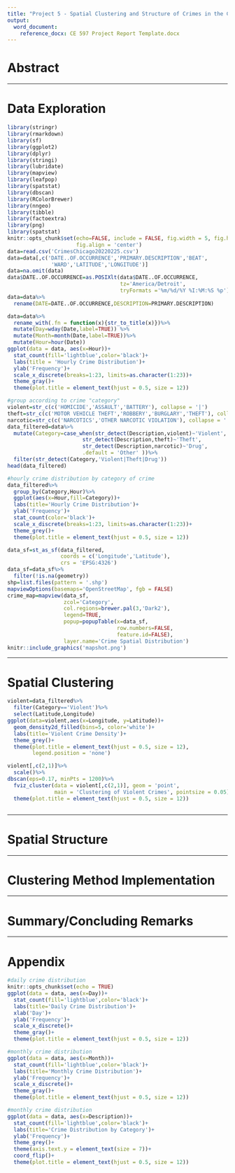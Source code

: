 ```yaml
---
title: "Project 5 - Spatial Clustering and Structure of Crimes in the City of Chicago"
output:
  word_document:
    reference_docx: CE 597 Project Report Template.docx
---
```


# Abstract

------------------------------------------------------------------------

# Data Exploration

```r
library(stringr)
library(rmarkdown)
library(sf)
library(ggplot2)
library(dplyr)
library(stringi)
library(lubridate)
library(mapview)
library(leafpop)
library(spatstat)
library(dbscan)
library(RColorBrewer)
library(nngeo)
library(tibble)
library(factoextra)
library(png)
library(spatstat)
knitr::opts_chunk$set(echo=FALSE, include = FALSE, fig.width = 5, fig.height = 3,
                      fig.align = 'center')
data=read.csv('CrimesChicago20220225.csv')
data=data[,c('DATE..OF.OCCURRENCE','PRIMARY.DESCRIPTION','BEAT',
              'WARD','LATITUDE','LONGITUDE')]
data=na.omit(data)
data$DATE..OF.OCCURRENCE=as.POSIXlt(data$DATE..OF.OCCURRENCE,
                                    tz='America/Detroit',
                                    tryFormats ='%m/%d/%Y %I:%M:%S %p')
data=data%>%
  rename(DATE=DATE..OF.OCCURRENCE,DESCRIPTION=PRIMARY.DESCRIPTION)
```

```r
data=data%>%
  rename_with(.fn = function(x){str_to_title(x)})%>%
  mutate(Day=wday(Date,label=TRUE)) %>%
  mutate(Month=month(Date,label=TRUE))%>%
  mutate(Hour=hour(Date))
ggplot(data = data, aes(x=Hour))+
  stat_count(fill='lightblue',color='black')+
  labs(title = 'Hourly Crime Distribution')+
  ylab('Frequency')+
  scale_x_discrete(breaks=1:23, limits=as.character(1:23))+
  theme_gray()+
  theme(plot.title = element_text(hjust = 0.5, size = 12))
```

```r
#group according to crime "category"
violent=str_c(c('HOMICIDE','ASSAULT','BATTERY'), collapse = '|')
theft=str_c(c('MOTOR VEHICLE THEFT','ROBBERY','BURGLARY','THEFT'), collapse = '|')
narcotic=str_c(c('NARCOTICS','OTHER NARCOTIC VIOLATION'), collapse = '|')
data_filtered=data%>%
  mutate(Category=case_when(str_detect(Description,violent)~'Violent',
                        str_detect(Description,theft)~'Theft',
                        str_detect(Description,narcotic)~'Drug',
                        .default = 'Other' ))%>%
  filter(str_detect(Category,'Violent|Theft|Drug'))
head(data_filtered)
```

```r
#hourly crime distribution by category of crime
data_filtered%>%
  group_by(Category,Hour)%>%
  ggplot(aes(x=Hour,fill=Category))+
  labs(title='Hourly Crime Distribution')+
  ylab('Frequency')+
  stat_count(color='black')+
  scale_x_discrete(breaks=1:23, limits=as.character(1:23))+
  theme_grey()+
  theme(plot.title = element_text(hjust = 0.5, size = 12))

```

```r
data_sf=st_as_sf(data_filtered,
                 coords = c('Longitude','Latitude'),
                 crs = 'EPSG:4326')
data_sf=data_sf%>%
  filter(!is.na(geometry))
shp=list.files(pattern = '.shp')
mapviewOptions(basemaps='OpenStreetMap', fgb = FALSE)
crime_map=mapview(data_sf,
                  zcol='Category',
                  col.regions=brewer.pal(3,'Dark2'),
                  legend=TRUE,
                  popup=popupTable(x=data_sf,
                                   row.numbers=FALSE,
                                   feature.id=FALSE),
                  layer.name='Crime Spatial Distribution')
knitr::include_graphics('mapshot.png')
```

------------------------------------------------------------------------

# Spatial Clustering

```r
violent=data_filtered%>%
  filter(Category=='Violent')%>%
  select(Latitude,Longitude)
ggplot(data=violent,aes(x=Longitude, y=Latitude))+
  geom_density2d_filled(bins=5, color='white')+
  labs(title='Violent Crime Density')+
  theme_grey()+
  theme(plot.title = element_text(hjust = 0.5, size = 12),
        legend.position = 'none')
```

```r
violent[,c(2,1)]%>%
  scale()%>%
dbscan(eps=0.17, minPts = 1200)%>%
  fviz_cluster(data = violent[,c(2,1)], geom = 'point',
               main = 'Clustering of Violent Crimes', pointsize = 0.05)+
  theme(plot.title = element_text(hjust = 0.5, size = 12))
```
```r

```

------------------------------------------------------------------------

# Spatial Structure

------------------------------------------------------------------------

# Clustering Method Implementation

------------------------------------------------------------------------

# Summary/Concluding Remarks

------------------------------------------------------------------------

# Appendix

```r
#daily crime distribution
knitr::opts_chunk$set(echo = TRUE)
ggplot(data = data, aes(x=Day))+
  stat_count(fill='lightblue',color='black')+
  labs(title='Daily Crime Distribution')+
  xlab('Day')+
  ylab('Frequency')+
  scale_x_discrete()+
  theme_gray()+
  theme(plot.title = element_text(hjust = 0.5, size = 12))
```

```r
#monthly crime distribution
ggplot(data = data, aes(x=Month))+
  stat_count(fill='lightblue',color='black')+
  labs(title='Monthly Crime Distribution')+
  ylab('Frequency')+
  scale_x_discrete()+
  theme_gray()+
  theme(plot.title = element_text(hjust = 0.5, size = 12))
```

```r
#monthly crime distribution
ggplot(data = data, aes(x=Description))+
  stat_count(fill='lightblue',color='black')+
  labs(title='Crime Distribution by Category')+
  ylab('Frequency')+
  theme_grey()+
  theme(axis.text.y = element_text(size = 7))+
  coord_flip()+
  theme(plot.title = element_text(hjust = 0.5, size = 12))
```
